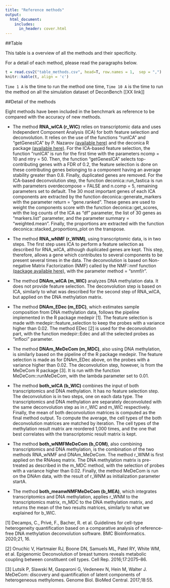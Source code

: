 ```yaml
---
title: "Reference methods"
output:
  html_document:
    includes:
      in_header: cover.html
---
```


##Table

This table is a overview of all the methods and their specificity. 

For a detail of each method, please read the paragraphs below.


```r
t = read.csv2("table_methods.csv", head=T, row.names = 1,  sep = ",")
knitr::kable(t, align = 'c')
```

`Time 1 A` is the time to run the method one time, `Time 10 A` is the time to run the method on all the simulation dataset of DeconBench [[XX link]] 


##Detail of the methods



Eight methods have been included in the benchmark as reference to be compared with the accuracy of new methods.


* The method **RNA_wICA (r_WIC)** relies on transcriptomic data and uses Independent Component Analysis (ICA) for both feature selection and deconvolution. It relies on the use of the functions “runICA” and “getGenesICA” by P. Nazarov [(available here)](sablab.net/scripts/LibICA.r) and the deconica R package [(available here)](https://urszulaczerwinska.github.io/DeconICA/). For the ICA-based feature selection, the function “runICA” is run for the first time with the parameters ncomp = 10 and ntry = 50. Then, the function “getGenesICA” selects top-contributing genes with a FDR of 0.2, the feature selection is done on these contributing genes belonging to a component having an average stability greater than 0.8. Finally, duplicated genes are removed. 
For the ICA-based deconvolution step, the function deconica::run_fastica is run with parameters overdecompose = FALSE and n.comp = 5, remaining parameters set to default. The 30 most important genes of each ICA components are extracted by the function deconica::generate_markers with the parameter return = "gene.ranked". These genes are used to weight the components score with the function deconica::get_scores, with the log counts of the ICA as “df” parameter, the list of 30 genes as “markers.list” parameter, and the parameter summary = "weighted.mean". Finally, the proportions are extracted with the function deconica::stacked_proportions_plot on the transpose. 


* The method **RNA_wNMF (r_WNM)**, using transcriptomic data, is in two steps. The first step uses ICA to perform a feature selection as described for RNA_wICA, although duplicated genes are kept. This step, therefore, allows a gene which contributes to several components to be present several times in the data. The deconvolution is based on Non-negative Matrix Factorization (NMF) called by the NMF::nmf function [(package available here)](https://CRAN.R-project.org/package=NMF), with the parameter method = "snmf/r". 


* The method **DNAm_wICA (m_WIC)** analyzes DNA methylation data. It does not provide feature selection. The deconvolution step is based on ICA, similarly to what was described for the second step of RNA_wICA, but applied on the DNA methylation matrix.


* The method **DNAm_EDec (m_EDC)**, which estimates sample composition from DNA methylation data, follows the pipeline implemented in the R package medepir [1]. The feature selection is made with medepir::feature_selection to keep the probes with a variance higher than 0.02. The method EDec [2] is used for the deconvolution part, with the function medepir::Edec and all the selected probes as “infloci” parameter. 


* The method **DNAm_MeDeCom (m_MDC)**, also using DNA methylation, is similarly based on the pipeline of the R package medepir. The feature selection is made as for DNAm_EDec above, on the probes with a variance higher than 0.02. The deconvolution step, however, is from the MeDeCom R package [3]. It is run with the function MeDeCom::runMeDeCom, with the lambda parameter set to 0.01.


* The method **both_wICA (b_WIC)** combines the input of both transcriptomics and DNA methylation. It has no feature selection step. The deconvolution is in two steps, one on each data type. The transcriptomics and DNA methylation are separately deconvoluted with the same deconvolution step as in r_WIC and m_WIC respectively. Finally, the mean of both deconvolution matrices is computed as the final method output. To compute the average, the cell types of the both deconvolution matrices are matched by iteration. The cell types of the methylation result matrix are reordered 1,000 times, and the one that best correlates with the transcriptomic result matrix is kept. 


* The method **both_wNMFMeDeCom (b_COM)**, also combining transcriptomics and DNA methylation, is the combination of the two methods RNA_wNMF and DNAm_MeDeCom. The method r_WNM is first applied on the RNAseq matrix. The DNA methylation matrix is pre-treated as described in the m_MDC method, with the selection of probes with a variance higher than 0.02. Finally, the method MeDeCom is run on the DNAm data, with the result of r_WNM as initialization parameter startA. 


* The method **both_meanwNMFMeDeCom (b_MEA)**, which integrates transcriptomics and DNA methylation, applies r_WNM to the transcriptomics matrix, m_MDC to the DNA methylation matrix, and returns the mean of the two results matrices, similarly to what we explained for b_WIC.




[1] Decamps, C., Privé, F., Bacher, R. et al. Guidelines for cell-type heterogeneity quantification based on a comparative analysis of reference-free DNA methylation deconvolution software. BMC Bioinformatics. 2020;21, 16. 


[2] Onuchic V, Hartmaier RJ, Boone DN, Samuels ML, Patel RY, White WM, et al. Epigenomic Deconvolution of breast tumors reveals metabolic coupling between constituent cell types. Cell Rep. 2016;17:2075–86.

[3] Lutsik P, Slawski M, Gasparoni G, Vedeneev N, Hein M, Walter J. MeDeCom: discovery and quantification of latent components of heterogeneous methylomes. Genome Biol. BioMed Central. 2017;18:55.

